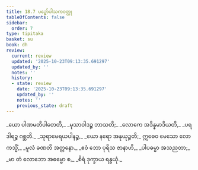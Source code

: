 ```yaml
---
title: 18.7 ပဉ္စော်ပါသကဝတ္ထု
tableOfContents: false
sidebar:
  order: 7
type: tipitaka
basket: su
book: dh
review:
  current: review
  updated: '2025-10-23T09:13:35.691297'
  updated_by: ''
  notes: ''
  history:
  - state: review
    date: '2025-10-23T09:13:35.691297'
    updated_by: ''
    notes: ''
    previous_state: draft
---
```



<ReviewStatus review={frontmatter.review} showDetails={true} />

<HypothesisAnnotation frontmatter={frontmatter} />

<DynamicBreadcrumb />

<Division number="246" book="dh" e="ch" v="18" p="49">

<Paragraph number="266" type="verses" book="dh">
_ယော ပါဏမတိပါတေတိ,_  
_မုသာဝါဒဉ္စ ဘာသတိ;_  
_လောကေ အဒိန္နမာဒိယတိ,_  
_ပရဒါရဉ္စ ဂစ္ဆတိ._  

</Paragraph>

</Division>
<Division number="247" book="dh" e="ch" v="18" p="49">

<Paragraph number="267" type="verses" book="dh">
_သုရာမေရယပါနဉ္စ,_  
_ယော နရော အနုယုဉ္ဇတိ;_  
ဣဓေဝ မေသော လောကသ္မိံ,_  
_မူလံ ခဏတိ အတ္တနော._  

</Paragraph>

</Division>
<Division number="248" book="dh" e="ch" v="18" p="49">

<Paragraph number="268" type="verses" book="dh">
_ဧဝံ ဘော ပုရိသ ဇာနာဟိ,_  
_ပါပဓမ္မာ အသညတာ;_  
_မာ တံ လောဘော အဓမ္မော စ,_  
_စိရံ ဒုက္ခာယ ရန္ဓယုံ._
</Paragraph>
</Division>